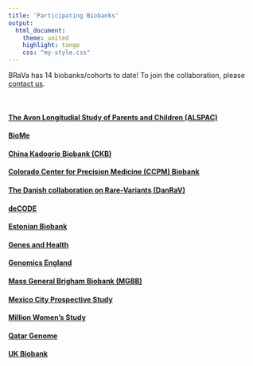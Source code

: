 ```yaml
---
title: 'Participating Biobanks'
output: 
  html_document:
    theme: united
    highlight: tango
    css: "my-style.css"
---
```


BRaVa has 14 biobanks/cohorts to date! To join the collaboration, please [contact us](mailto:bravaconsortium@gmail.com).

<br>

<div class="well">

#### [The Avon Longitudial Study of Parents and Children (ALSPAC)](http://www.bristol.ac.uk/alspac/)

#### [BioMe](https://icahn.mssm.edu/research/ipm/programs/biome-biobank)

#### [China Kadoorie Biobank (CKB)](https://www.ckbiobank.org/site/)

#### [Colorado Center for Precision Medicine (CCPM) Biobank](https://medschool.cuanschutz.edu/cobiobank)

#### [The Danish collaboration on Rare-Variants (DanRaV)](https://ikm.ku.dk)

#### [deCODE](https://www.decode.com/)

#### [Estonian Biobank](https://genomics.ut.ee/en/content/estonian-biobank)

#### [Genes and Health](https://www.genesandhealth.org/)

#### [Genomics England](https://www.genomicsengland.co.uk/)

#### [Mass General Brigham Biobank (MGBB)](https://biobank.massgeneralbrigham.org/)

#### [Mexico City Prospective Study](https://www.ctsu.ox.ac.uk/research/prospective-blood-based-study-of-150-000-individuals-in-mexico)

#### [Million Women's Study](http://www.millionwomenstudy.org/introduction/)

#### [Qatar Genome](https://www.qatargenome.org.qa/)

#### [UK Biobank](https://www.ukbiobank.ac.uk/)
</div>
